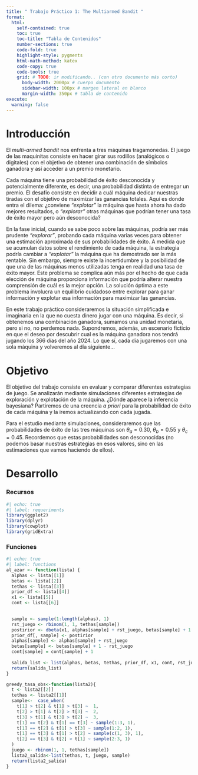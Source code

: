 ```yaml
---
title: " Trabajo Práctico 1: The Multiarmed Bandit "
format:
  html:
    self-contained: true
    toc: true
    toc-title: "Tabla de Contenidos"
    number-sections: true
    code-fold: true
    highlight-style: pygments
    html-math-method: katex
    code-copy: true
    code-tools: true
    grid: # TODO: ir modificando.. (con otro documento más corto)
      body-width: 2000px # cuerpo documento
      sidebar-width: 100px # margen lateral en blanco
      margin-width: 350px # tabla de contenido
execute:
  warning: false
---
```


# Introducción

El *multi-armed bandit* nos enfrenta a tres máquinas tragamonedas. El juego de las maquinitas consiste en hacer girar sus rodillos (analógicos o digitales) con el objetivo de obtener una combinación de símbolos ganadora y así acceder a un premio monetario.

Cada máquina tiene una probabilidad de éxito desconocida y potencialmente diferente, es decir, una probabilidad distinta de entregar un premio. El desafío consiste en decidir a cuál máquina dedicar nuestras tiradas con el objetivo de maximizar las ganancias totales. Aquí es donde entra el dilema: ¿conviene *"explotar"* la máquina que hasta ahora ha dado mejores resultados, o *"explorar"* otras máquinas que podrían tener una tasa de éxito mayor pero aún desconocida?

En la fase inicial, cuando se sabe poco sobre las máquinas, podría ser más prudente *"explorar"*, probando cada máquina varias veces para obtener una estimación aproximada de sus probabilidades de éxito. A medida que se acumulan datos sobre el rendimiento de cada máquina, la estrategia podría cambiar a *"explotar"* la máquina que ha demostrado ser la más rentable. Sin embargo, siempre existe la incertidumbre y la posibilidad de que una de las máquinas menos utilizadas tenga en realidad una tasa de éxito mayor. Este problema se complica aún más por el hecho de que cada elección de máquina proporciona información que podría alterar nuestra comprensión de cuál es la mejor opción. La solución óptima a este problema involucra un equilibrio cuidadoso entre explorar para ganar información y explotar esa información para maximizar las ganancias.

En este trabajo práctico consideraremos la situación simplificada e imaginaria en la que no cuesta dinero jugar con una máquina. Es decir, si obtenemos una combinación ganadora, sumamos una unidad monetaria, pero si no, no perdemos nada. Supondremos, además, un escenario ficticio en que el deseo por descubrir cual es la máquina ganadora nos tendrá jugando los 366 días del año 2024. Lo que sí, cada día jugaremos con una sola máquina y volveremos al día siguiente...

# Objetivo

El objetivo del trabajo consiste en evaluar y comparar diferentes estrategias de juego. Se analizarán mediante simulaciones diferentes estrategias de exploración y explotación de la máquina. ¿Dónde aparece la inferencia bayesiana? Partiremos de una creencia *a priori* para la probabilidad de éxito de cada máquina y la iremos actualizando con cada jugada.

Para el estudio mediante simulaciones, consideraremos que las probabilidades de éxito de las tres máquinas son $\theta_a = 0.30$, $\theta_b = 0.55$ y $\theta_c = 0.45$. Recordemos que estas probabilidades son desconocidas (no podemos basar nuestras estrategias en esos valores, sino en las estimaciones que vamos haciendo de ellos).

# Desarrollo

### Recursos

```r
#| echo: true
#| label: requeriments
library(ggplot2)
library(dplyr)
library(cowplot)
library(gridExtra)
```

### Funciones

```r
#| echo: true
#| label: functions
al_azar <- function(lista) {
  alphas <- lista[[1]]
  betas <- lista[[2]]
  tethas <- lista[[3]]
  prior_df <- lista[[4]]
  x1 <- lista[[5]]
  cont <- lista[[6]]

  
  sample <- sample(1:length(alphas), 1)
  rst_juego <- rbinom(1, 1, tethas[sample])
  postirior <- dbeta(x1, alphas[sample] + rst_juego, betas[sample] + 1 - rst_juego)
  prior_df[, sample] <- postirior
  alphas[sample] <- alphas[sample] + rst_juego
  betas[sample] <- betas[sample] + 1 - rst_juego
  cont[sample] = cont[sample] + 1
  
  salida_list <- list(alphas, betas, tethas, prior_df, x1, cont, rst_juego)
  return(salida_list)
}

greedy_tasa_obs<-function(lista2){
  t <- lista2[[2]]
  tethas <- lista2[[1]]
  sample<-  case_when(
    t[1] > t[2] & t[1] > t[3] ~  1,
    t[2] > t[1] & t[2] > t[3] ~  2,
    t[3] > t[1] & t[3] > t[2] ~  3,
    t[1] == t[2] & t[1] == t[3] ~ sample(1:3, 1),
    t[1] == t[2] & t[1] > t[3] ~ sample(1:2, 1),
    t[1] == t[3] & t[1] > t[2] ~ sample(c(1, 3), 1),
    t[2] == t[3] & t[2] > t[1] ~ sample(2:3, 1)
  )
  juego <- rbinom(1, 1, tethas[sample])
  lista2_salida<-list(tethas, t, juego, sample)
  return(lista2_salida)
}
```
